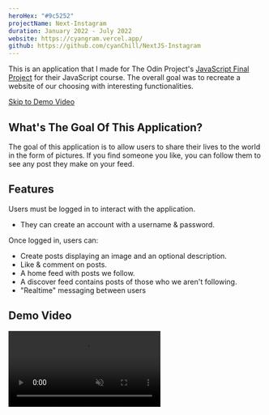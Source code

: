 ```yaml
---
heroHex: "#9c5252"
projectName: Next-Instagram
duration: January 2022 - July 2022
website: https://cyangram.vercel.app/
github: https://github.com/cyanChill/NextJS-Instagram
---
```


This is an application that I made for The Odin Project's [JavaScript Final Project](https://www.theodinproject.com/lessons/node-path-javascript-javascript-final-project) for their JavaScript course. The overall goal was to recreate a website of our choosing with interesting functionalities.

<a href="#demo-video">Skip to Demo Video</a>

## What's The Goal Of This Application?

The goal of this application is to allow users to share their lives to the world in the form of pictures. If you find someone you like, you can follow them to see any post they make on your feed.

## Features

Users must be logged in to interact with the application.

- They can create an account with a username & password.

Once logged in, users can:

- Create posts displaying an image and an optional description.
- Like & comment on posts.
- A home feed with posts we follow.
- A discover feed contains posts of those who we aren't following.
- "Realtime" messaging between users

## Demo Video

<video src="/projects/next-instagram/demo.mp4" controls muted />

## Building The Application

### Setup

For this application, I decided to try something new and create a full-stack application using Next.js and its API route feature (this is built using Next.js 12 which only has the **Pages Router**, unlike Next.js 13 which has that along with the **App Router**). Its API routes are entirely different compared to what would be found in a traditional back end using Express due to it being **serverless**. By default, our API routes are only accessible to the site that it's built with, so we don't need to worry about external domains using our API.

In addition to using Next.js to create a big project for the first time, I decided to also use MongoDB to store the textual data in my application along with Firebase to store the images.

### Challenge 1: Setting Up The Database

This is one of the earlier challenges faced since there's no clear "initializer" file for the "back end" in this application as we're using a serverless environment. To work around this, we can create a cached global instance of the database. So, when we access it in any of the API routes for the first time, it'll see if there's a cached instance of the database connection. If it doesn't exist, it'll create a database connection, otherwise, it'll use the cached instance.

> Reference to this can be found in one of Next.js' [examples on GitHub](https://github.com/vercel/next.js/blob/canary/examples/with-mongodb-mongoose/lib/dbConnect.js)

> An alternative approach is to use Next.js' middleware, but it was a bit confusing at the time, so I went with this approach.

### Challenge 2: Authentication

One of the hardest parts of any application is how we decide on handling authentication and if we're trying a method, whether it's something new or familiar. The "signup" route follows the typical approach that I'm familiar with. The "new" portion is the "login" route using **Next-Auth** (now **Auth.js**).

For handling login with Next-Auth, we need to create a special API route which is found in `/api/auth/[...nextauth].js`. I then followed along with Next-Auth docs on [credential authentication](https://next-auth.js.org/providers/credentials) to handle the authorization logic.

The problem was that I wanted to return extra data after logging in (by default, I believe we only get the username, id, and email of the person). To return more data, we have to update the callback functions which Next-Auth allows us to modify and update the `user` object with what we want to return from the `providers` we created (in our case, is Credentials).

Later in the project, I implemented the ability for the user to update their profile information, however, the problem is that it doesn't update the value in the `user` object returned by Next-Auth unless we refresh, which is a bad user experience. To get around this, I updated one of the callbacks to update the object once it changes.

### Routing

One of the cool things about Next.js is that it has built-in routing. This means we don't need to install a third-party library such as `react-router` to have routing in React. How routing works in Next.js 12 with the **Pages Router** is that it works like a file system.

- Files in the `api` folder will act as API routes.
- Files nested in folders act as nested routes (ie: "/pages/auth/login" acts as the "/auth/login" route in our browser).
- An `index.js` file acts as the route of the specified folder name (ie: "/pages/auth/index.js" acts as the "/auth" route in our browser). An `index.js` file in the root of our `pages` folder will be the home page (or the "/" route).
- We can have dynamic routes by having a file or folder name being surrounded with brackets (ie: "/pages/blog/[id].js" will allow us to catch "/blog/1", "/blog/2", etc.).
- There's a special kind of way to do dynamic routes as a "catch all route" with calling it something like `[...slug].js`. If we have "/pages/blog/[...slug].js", we can catch something like "/blog/august/10/2022".

Next.js has a built-in `useRouter` hook that can be used to navigate between pages. Alternatively, we can use the `Link` component to link between pages as well without having the need to hard refresh the page (which happens when we use the anchor element).

### Handling Image Upload And Storage With Firebase

This overall was a similar process to what was done on other projects.

- During my implementation, I started off by handling image uploads on the front end with Firebase' client library, however, I felt it was a bit unsecure and should occur in the back end.
- A month after I "finished" this application, I added some logic to convert images uploaded to use the `.webp` format to save on space in Firebase.

### Prefetching Data

One of the interesting features of Next.js is the ability to prefetch data on the client in a "sever" environment using `getServerSideProps`. This is a special function in which we can write server code in a client file and know that it won't "poison" our client code. This gives us the ability to fetch data on the server and pass it into the props of our page components without having a visible loading state.

> One thing that might be noticeable is that if the task takes too long, the user may experience a wait when navigating to the page with the `getServerSideProps`.

## Overall Learnings

1. Using Next.js to create a full stack application.
2. Setting up a database in Next.js to be used in a serverless environment.
3. Using Next-Auth to handle authentication.
4. Learning the benefits of Next.js such as built-in routing and data prefetching.
